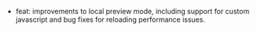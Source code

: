 - feat: improvements to local preview mode, including support for custom javascript and bug fixes for reloading performance issues. 